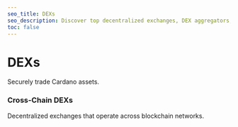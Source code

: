 ```yaml
---
seo_title: DEXs
seo_description: Discover top decentralized exchanges, DEX aggregators, and cross-chain DEXs on Cardano. Find the best platforms for secure, low-fee crypto trading.
toc: false
---
```



# DEXs

Securely trade Cardano assets.

<DefaultDataTable projects={builders} filterBy="dex_dapp" />

### Cross-Chain DEXs

Decentralized exchanges that operate across blockchain networks.

<DefaultDataTable projects={builders} filterBy="cross_chain_dex_dapp" />
